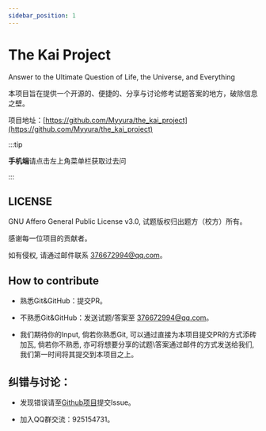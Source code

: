 ```yaml
---
sidebar_position: 1
---
```


# The Kai Project

Answer to the Ultimate Question of Life, the Universe, and Everything

本项目旨在提供一个开源的、便捷的、分享与讨论修考试题答案的地方，破除信息之壁。

项目地址：[https://github.com/Myyura/the_kai_project](https://github.com/Myyura/the_kai_project)

:::tip

**手机端**请点击左上角菜单栏获取过去问

:::


<DocCardList />

## LICENSE

GNU Affero General Public License v3.0, 试题版权归出题方（校方）所有。

感谢每一位项目的贡献者。

如有侵权, 请通过邮件联系 [376672994@qq.com](mailto:376672994@qq.com)。


## How to contribute

- 熟悉Git&GitHub：提交PR。

- 不熟悉Git&GitHub：发送试题/答案至 [376672994@qq.com](mailto:376672994@qq.com)。

- 我们期待你的Input, 倘若你熟悉Git, 可以通过直接为本项目提交PR的方式添砖加瓦, 倘若你不熟悉, 亦可将想要分享的试题\答案通过邮件的方式发送给我们, 我们第一时间将其提交到本项目之上。

  
## 纠错与讨论：

- 发现错误请至[Github项目](https://github.com/Myyura/the_kai_project/issues)提交Issue。

- 加入QQ群交流：925154731。
